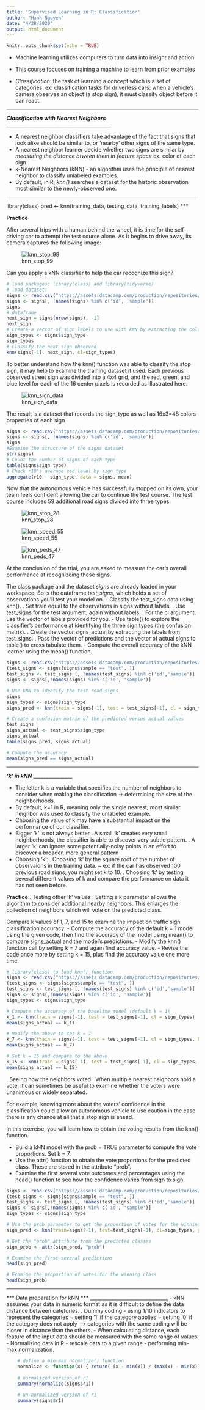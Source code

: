 ```yaml
---
title: 'Supervised Learning in R: Classification'
author: "Hanh Nguyen"
date: "4/28/2020"
output: html_document
---
```


```r
knitr::opts_chunk$set(echo = TRUE)
```


- Machine learning utilizes computers to turn data into insight and action.
- This course focuses on training a machine to learn from prior examples

- *Classification*: the task of learning a concept which is a set of categories.
    ex: classification tasks for driverless cars: when a vehicle's camera observes an object (a stop sign),
                                                    it must classify object before it can react.

___________________________________________
***Classification with Nearest Neighbors***
___________________________________________


- A nearest neighbor classifiers take advantage of the fact that signs that look alike should be similar to, 
  or 'nearby' other signs of the same type.
- A nearest neighbor learner decide whether two signs are similar by *measuring the distance btween them in feature space*
    ex: color of each sign
- k-Nearest Neighbors (kNN) - an algorithm uses the principle of nearest neighbor to classify unlabeled examples.
- By default, in R, *knn()* searches a dataset for the historic observation most similar to the newly-observed one.

***
library(class)
pred <- knn(training_data, testing_data, training_labels)
***

**Practice**

After several trips with a human behind the wheel, it is time for the self-driving car to attempt the test course alone.
As it begins to drive away, its camera captures the following image:

![knn_stop_99](http://s3.amazonaws.com/assets.datacamp.com/production/course_2906/datasets/knn_stop_99.gif)

Can you apply a kNN classifier to help the car recognize this sign?

```r
# load packages: library(class) and library(tidyverse)
# load dataset:
signs <- read.csv("https://assets.datacamp.com/production/repositories/718/datasets/c274ea22cc3d7e12d7bb9fdc9c2bdabe9ab025f4/knn_traffic_signs.csv")
signs <- signs[, !names(signs) %in% c('id', 'sample')]
signs
# dataframe
next_sign = signs[nrow(signs), -1] 
next_sign
# Create a vector of sign labels to use with kNN by extracting the column *sign_type* from *signs*.
sign_types <- signs$sign_type
sign_types
# Classify the next sign observed
knn(signs[-1], next_sign, cl=sign_types)
```

To better understand how the knn() function was able to classify the stop sign, it 
may help to examine the training dataset it used.
Each previous observed street sign was divided into a 4x4 grid, and the red, green, and blue level for each of the 16 center pixels is recorded as illustrated here.

![knn_sign_data](http://s3.amazonaws.com/assets.datacamp.com/production/course_2906/datasets/knn_sign_data.png)

The result is a dataset that records the sign_type as well as 16x3=48 colors properties of each sign

```r
signs <- read.csv("https://assets.datacamp.com/production/repositories/718/datasets/c274ea22cc3d7e12d7bb9fdc9c2bdabe9ab025f4/knn_traffic_signs.csv")
signs <- signs[, !names(signs) %in% c('id', 'sample')]
signs
#Examine the structure of the signs dataset
str(signs)
# Count the number of signs of each type
table(signs$sign_type)
# Check r10's average red level by sign type
aggregate(r10 ~ sign_type, data = signs, mean)
```

Now that the autonomous vehicle has successfully stopped on its own, your team 
feels confident allowing the car to continue the test course.
The test course includes 59 additional road signs divided into three types:

![knn_stop_28](http://s3.amazonaws.com/assets.datacamp.com/production/course_2906/datasets/knn_stop_28.gif)

![knn_speed_55](http://s3.amazonaws.com/assets.datacamp.com/production/course_2906/datasets/knn_speed_55.gif)

![knn_peds_47](http://s3.amazonaws.com/assets.datacamp.com/production/course_2906/datasets/knn_peds_47.gif)

At the conclusion of the trial, you are asked to measure the car's overall performance 
at recognizeing these signs.

The class package and the dataset *signs* are already loaded in your workspace. So is the dataframe *test_signs*, which holds a set of observations you'll test your model on.
- Classify the test_signs data using knn().
    . Set train equal to the observations in signs without labels.
    . Use test_signs for the test argument, again without labels.
    . For the cl argument, use the vector of labels provided for you.
- Use table() to explore the classifier's performance at identifying the three 
  sign types (the confusion matrix).
    . Create the vector signs_actual by extracting the labels from test_signs.
    . Pass the vector of predictions and the vector of actual signs to table() 
      to cross tabulate them.
- Compute the overall accuracy of the kNN learner using the mean() function.

```r
signs <- read.csv("https://assets.datacamp.com/production/repositories/718/datasets/c274ea22cc3d7e12d7bb9fdc9c2bdabe9ab025f4/knn_traffic_signs.csv", header=TRUE)
(test_signs <- signs[signs$sample == "test", ])                            # remove all item when sample column has "test" value
test_signs <- test_signs [, !names(test_signs) %in% c('id','sample')]      # remove column id and sample in signs
signs <- signs[,!names(signs) %in% c('id', 'sample')]

# Use kNN to identify the test road signs
signs
sign_types <- signs$sign_type                                               # signs$sign_type is column targeted for prediction
signs_pred <- knn(train = signs[-1], test = test_signs[-1], cl = sign_types) # train=original-data, test=test-dataframe, cl=target-column-for-prediction

# Create a confusion matrix of the predicted versus actual values
test_signs
signs_actual <- test_signs$sign_type
signs_actual
table(signs_pred, signs_actual)

# Compute the accuracy
mean(signs_pred == signs_actual)
```

________________
***'k' in kNN***
________________

- The letter k is a variable that specifies the number of neighbors to consider when 
  making the classification -> determining the size of the neighborhoods.
- By default, k=1 in R, meaning only the single nearest, most similar neighbor was used to 
  classify the unlabeled example.
- Choosing the value of k may have a substantial impact on the performance of our classifier.
- Bigger 'k' is not always better
      . A small 'k' creates very small neighborhoods, the classifier is able to discover very 
        subtle pattern.
      . A larger 'k' can ignore some potentially-noisy points in an effort to discover a
        broader, more general pattern
- Choosing 'k':
      . Choosing 'k' by the square root of the number of observaions in the training data.
            ~ ex: if the car has observed 100 previous road signs, you might set k to 10.
      . Choosing 'k' by testing several different values of k and compare the performance on
        data it has not seen before.
        
**Practice**
. Testing other 'k' values .
Setting a k parameter allows the algorithm to consider additional nearby neighbors. 
This enlarges the collection of neighbors which will vote on the predicted class.

Compare k values of 1, 7, and 15 to examine the impact on traffic sign classification accuracy.
  - Compute the accuracy of the default k = 1 model using the given code, 
    then find the accuracy of the model using mean() to compare signs_actual 
    and the model's predictions.
  - Modify the knn() function call by setting k = 7 and again find accuracy value.
  - Revise the code once more by setting k = 15, plus find the accuracy value one more time.

```r
# library(class) to load knn() function
signs <- read.csv("https://assets.datacamp.com/production/repositories/718/datasets/c274ea22cc3d7e12d7bb9fdc9c2bdabe9ab025f4/knn_traffic_signs.csv", header=TRUE)
(test_signs <- signs[signs$sample == "test", ])                            # remove all item when sample column has "test" value
test_signs <- test_signs [, !names(test_signs) %in% c('id','sample')]      # remove column id and sample in signs
signs <- signs[,!names(signs) %in% c('id', 'sample')]
sign_types <- signs$sign_type   

# Compute the accuracy of the baseline model (default k = 1)
k_1 <- knn(train = signs[-1], test = test_signs[-1], cl = sign_types)
mean(signs_actual == k_1)

# Modify the above to set k = 7
k_7 <- knn(train = signs[-1], test = test_signs[-1], cl = sign_types, k = 7)
mean(signs_actual == k_7)

# Set k = 15 and compare to the above
k_15 <- knn(train = signs[-1], test = test_signs[-1], cl = sign_types, k = 15)
mean(signs_actual == k_15)

```
. Seeing how the neighbors voted .
When multiple nearest neighbors hold a vote, it can sometimes be useful to examine
whether the voters were unanimous or widely separated.

For example, knowing more about the voters' confidence in the classification could
allow an autonomous vehicle to use caution in the case there is any chance at all
that a stop sign is ahead.

In this exercise, you will learn how to obtain the voting results from the knn() function.

  - Build a kNN model with the prob = TRUE parameter to compute the vote
    proportions. Set k = 7.
  - Use the attr() function to obtain the vote proportions for the predicted
    class. These are stored in the attribute "prob".
  - Examine the first several vote outcomes and percentages using the head()
    function to see how the confidence varies from sign to sign.
```r
signs <- read.csv("https://assets.datacamp.com/production/repositories/718/datasets/c274ea22cc3d7e12d7bb9fdc9c2bdabe9ab025f4/knn_traffic_signs.csv", header=TRUE)
(test_signs <- signs[signs$sample == "test", ])                            # remove all item when sample column has "test" value
test_signs <- test_signs [, !names(test_signs) %in% c('id','sample')]      # remove column id and sample in signs
signs <- signs[,!names(signs) %in% c('id', 'sample')]
sign_types <- signs$sign_type   

# Use the prob parameter to get the proportion of votes for the winning class
sign_pred <- knn(train=signs[-1], test=test_signs[-1], cl=sign_types, prob=TRUE, k=7)

# Get the "prob" attribute from the predicted classes
sign_prob <- attr(sign_pred, "prob")

# Examine the first several predictions
head(sign_pred)

# Examine the proportion of votes for the winning class
head(sign_prob)
```

________________________________
*** Data preparation for kNN ***
________________________________
- kNN assumes your data in numeric format as it is difficult to define the data
  distance between catefories.
    . Dummy coding - using 1/10 indicators to represent the categories 
        ~ setting '1' if the category applies
        ~ setting '0' if the category does not apply
        --> categories with the same coding will be closer in distance than the others.
- When calculating distance, each  feature of the input data should be measured with the
  same range of values
- Normalizing data in R - rescale data to a given range - performing min-max normalization.
```r
    # define a min-max normalize() function
    normalize <- function(x) { return( (x - min(x)) / (max(x) - min(x)) ) }
    
    # normalized version of r1
    summary(normalize(signs$r1))
    
    # un-normalized version of r1
    summary(signs$r1)
```

